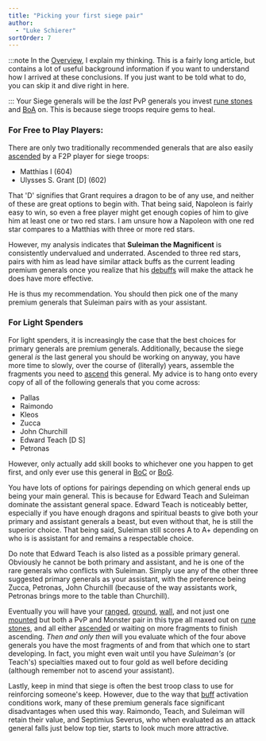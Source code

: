 ```yaml
---
title: "Picking your first siege pair"
author: 
  - "Luke Schierer"
sortOrder: 7
---
```

:::note
In the [Overview][], I explain my thinking.  This is a fairly long article, but
contains a lot of useful background information if you want to understand how I
arrived at these conclusions. If you just want to be told what to do, you can
skip it and dive right in here. 

[Overview]: <../overview/>
:::
Your Siege generals will be the *last* PvP generals you invest [rune stones][]
and [BoA][] on.  This is because siege troops require gems to heal. 

[rune stones]: <../../reference/glossary/#rune_stones>

[BoA]: <../../reference/glossary/#BoA>

### For Free to Play Players:

There are only two traditionally recommended generals that are also easily 
[ascended][] by a F2P player for siege troops:
* Matthias I (604)
* Ulysses S. Grant [D] (602)

That 'D' signifies that Grant requires a dragon to be of any use, and neither
of these are great options to begin with.  That being said, Napoleon is fairly
easy to win, so even a free player might get enough copies of him to give him
at least one or two red stars.  I am unsure how a Napoleon with one red star
compares to a Matthias with three or more red stars.

However, my analysis indicates that **Suleiman the Magnificent** is consistently 
undervalued and underrated.  Ascended to three red stars, pairs with him as lead
have similar attack buffs as the current leading premium generals once you realize
that his [debuffs] will make the attack he does have more effective.  

He is thus my recommendation.  You should then pick one of the many premium generals
that Suleiman pairs with as your assistant.  

[debuffs]: <../../reference/glossary/#debuff>

[ascended]: <../../reference/glossary/#ascend>

### For Light Spenders

For light spenders, it is increasingly the case that the best choices for
primary generals are premium generals.  Additionally, because the siege general
*is* the last general you should be working on anyway, you have more time to
slowly, over the course of (literally) years, assemble the fragments you
need to [ascend][] this general.  My advice is to hang onto every copy of all
of the following generals that you come across:

* Pallas
* Raimondo
* Kleos
* Zucca 
* John Churchill 
* Edward Teach [D S] 
* Petronas 

However, only actually add skill books to whichever one you happen to get
first, and only ever use this general in [BoC][] or [BoG][].  

You have lots of options for pairings depending on which general ends up being
your main general. This is because for Edward Teach and Suleiman dominate the
assistant general space. Edward Teach is noticeably better, especially if you
have enough dragons and spiritual beasts to give both your primary and
assistant generals a beast, but even without that, he is still the superior
choice.  That being said, Suleiman still scores A to A+ depending on who is is
assistant for and remains a respectable choice.  

Do note that Edward Teach is also listed as a possible primary general.
Obviously he cannot be both primary and assistant, and he is one of the rare
generals who conflicts with Suleiman.  Simply use any of the other three
suggested primary generals as your assistant, with the preference being Zucca,
Petronas, John Churchill (because of the way assistants work, Petronas brings
more to the table than Churchill). 

Eventually you will have your [ranged][], [ground][], [wall][], and not just
one [mounted][] but both a PvP and Monster pair in this type all maxed out on
[rune stones][], and all either [ascended][] or waiting on more fragments to
finish ascending.  *Then and only then* will you evaluate which of the four
above generals you have the most fragments of and from that which one to start
developing.  In fact, you might even wait until you have *Suleiman's* (or
Teach's) specialties maxed out to four gold as well before deciding (although
remember not to ascend your assistant).

Lastly, keep in mind that siege is often the best troop class to use for 
reinforcing someone's keep.  However, due to the way that [buff] activation
conditions work, many of these premium generals face significant disadvantages
when used this way.  Raimondo, Teach, and Suleiman will retain their value, and 
Septimius Severus, who when evaluated as an attack general falls just below top 
tier, starts to look much more attractive. 

[mounted]: <../mounted/>

[wall]: <../wall/>

[ground]: <../ground/>

[ranged]: <../ranged/>

[ascend]: <../../reference/glossary/#ascend>

[BoC]: <../../reference/glossary/#BoC>

[BoG]: <../../reference/glossary/#BoG>

[buff]: <../../reference/glossary/#buff>